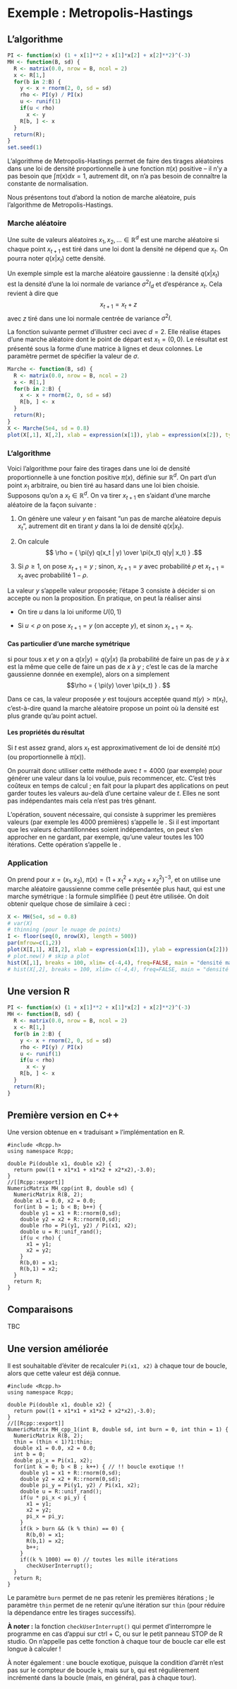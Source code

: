# Exemple : Metropolis-Hastings

## L'algorithme 

```r
PI <- function(x) (1 + x[1]**2 + x[1]*x[2] + x[2]**2)^(-3)
MH <- function(B, sd) {
  R <- matrix(0.0, nrow = B, ncol = 2)
  x <- R[1,]
  for(b in 2:B) {
    y <- x + rnorm(2, 0, sd = sd)
    rho <- PI(y) / PI(x)
    u <- runif(1)
    if(u < rho) 
      x <- y
    R[b, ] <- x
  }
  return(R);
}
set.seed(1)
```

L'algorithme de Metropolis-Hastings 
permet de faire des tirages aléatoires dans une loi de densité proportionnelle 
à une fonction $\pi(x)$ positive -- il n'y a pas besoin que $\int \pi(x) dx = 1$, autrement
dit, on n'a pas besoin de connaître la constante de normalisation.

Nous présentons tout d'abord la notion de marche aléatoire, puis l'algorithme de 
Metropolis-Hastings.

### Marche aléatoire

Une suite de valeurs aléatoires $x_1, x_2, \dots \in \mathbb R^d$ est une marche aléatoire\footnote{On pourra 
trouver d'autres définitions pour \og marche aléatoire\fg. La définition donnée ici est
celle d'une chaîne de Markov dite \og homogène \fg ou parfois \og stationnaire\fg.} 
si chaque point $x_{t+1}$ est 
tiré dans une loi dont la densité ne dépend que $x_t$. On pourra noter $q(x|x_t)$ cette
densité.

Un exemple simple est la marche aléatoire gaussienne : la densité $q(x | x_t)$ est 
la densité d'une la loi normale de variance $\sigma^2 I_d$ et d'espérance $x_t$. 
Cela revient à dire que
$$ x_{t+1} = x_t + z $$
avec $z$ tiré dans une loi normale centrée de variance $\sigma^2 I$.

La fonction suivante permet d'illustrer ceci avec $d = 2$. Elle réalise \verb!B!
étapes d'une marche aléatoire dont le point de départ est $x_1 = (0,0)$. Le résultat
est présenté sous la forme d'une matrice à \verb!B! lignes et deux colonnes. Le
paramètre \verb!sd! permet de spécifier la valeur de $\sigma$.

```r
Marche <- function(B, sd) {
  R <- matrix(0.0, nrow = B, ncol = 2)
  x <- R[1,]
  for(b in 2:B) {
    x <- x + rnorm(2, 0, sd = sd)
    R[b, ] <- x
  }
  return(R);
}
X <- Marche(5e4, sd = 0.8)
plot(X[,1], X[,2], xlab = expression(x[1]), ylab = expression(x[2]), type = "l")
```

### L'algorithme

Voici l'algorithme pour faire des tirages dans une loi de densité proportionnelle à une fonction 
positive $\pi(x)$, définie sur $\mathbb R^d$.
On part d'un point $x_1$ arbitraire, ou bien tiré au hasard dans une loi bien choisie. 
Supposons qu'on a $x_t \in \mathbb R^d$. On va tirer $x_{t+1}$ en s'aidant d'une marche aléatoire
de la façon suivante :

1.  On génère une valeur $y$ en faisant "un pas de marche aléatoire depuis $x_t$",
autrement dit en tirant $y$ dans la loi de densité $q(x|x_t)$.

2. On calcule 
$$ \rho = { \pi(y) q(x_t | y) \over  \pi(x_t) q(y| x_t) } .$$ 

3. Si $\rho \ge 1$, on pose $x_{t+1} = y$ ; sinon, $x_{t+1} = y$ avec probabilité $\rho$
et $x_{t+1} = x_t$ avec probabilité $1-\rho$.

La valeur $y$ s'appelle \og valeur proposée\fg ; l'étape 3 consiste à décider si on accepte
ou non la proposition. En pratique, on peut la réaliser ainsi

+ On tire $u$ dans la loi uniforme $U(0,1)$ 

+ Si $u < \rho$ on pose $x_{t+1} = y$ (on accepte $y$), et sinon $x_{t+1} = x_t$.

#### Cas particulier d'une marche symétrique 
si pour tous $x$ et $y$ on a $q(x|y) = q(y|x)$ 
(la probabilité de faire un pas de $y$ à $x$ est la même que celle de faire un pas de $x$ à $y$ ;
c'est le cas de la marche gaussienne donnée en exemple), alors on a simplement
$$\rho = { \pi(y)  \over  \pi(x_t) } . $$

Dans ce cas, la valeur proposée $y$ est toujours acceptée quand $\pi(y) > \pi(x_t)$, 
c'est-à-dire quand la marche aléatoire propose un point où la densité est plus grande qu'au
point actuel. 

#### Les propriétés du résultat 
Si $t$ est assez grand, alors $x_t$ est approximativement de loi de densité $\pi(x)$ 
(ou proportionnelle à $\pi(x)$). 

On pourrait donc utiliser cette méthode avec $t = 4000$ (par exemple) pour générer
une valeur dans la loi voulue, puis recommencer, etc. C'est très coûteux en temps de
calcul ; en fait pour la plupart des applications on peut garder toutes les valeurs
au-delà d'une certaine valeur de $t$. Elles ne sont pas indépendantes mais cela
n'est pas très gênant.

L'opération, souvent nécessaire, 
qui consiste à supprimer les premières valeurs (par exemple les 4000 premières)
s'appelle le \textit{burn-in}.
Si il est important que les valeurs échantillonnées soient indépendantes, on peut s'en approcher en ne gardant, 
par exemple, qu'une valeur toutes les 100 itérations. Cette opération s'appelle le \textit{thinning}.


### Application

On prend pour $x = (x_1, x_2)$, 
$\pi(x) = \bigl(1 + x_1^2 + x_1 x_2 + x_2^2\bigr)^{-3}$, 
et on utilise une marche aléatoire gaussienne comme celle présentée plus haut,
qui est une marche symétrique : la formule simplifiée (\ref{rho2}) peut être utilisée.
On doit obtenir quelque chose de similaire à ceci :

```r
X <- MH(5e4, sd = 0.8)
# var(X)
# thinning (pour le nuage de points)
I <- floor(seq(0, nrow(X), length = 500))
par(mfrow=c(1,2))
plot(X[I,1], X[I,2], xlab = expression(x[1]), ylab = expression(x[2]))
# plot.new() # skip a plot 
hist(X[,1], breaks = 100, xlim= c(-4,4), freq=FALSE, main = "densité marginale de x1")
# hist(X[,2], breaks = 100, xlim= c(-4,4), freq=FALSE, main = "densité marginale de x2")
```

## Une version R

```r
PI <- function(x) (1 + x[1]**2 + x[1]*x[2] + x[2]**2)^(-3)
MH <- function(B, sd) {
  R <- matrix(0.0, nrow = B, ncol = 2)
  x <- R[1,]
  for(b in 2:B) {
    y <- x + rnorm(2, 0, sd = sd)
    rho <- PI(y) / PI(x)
    u <- runif(1)
    if(u < rho)
      x <- y
    R[b, ] <- x
  }
  return(R);
}
```

## Première version en C++

Une version obtenue en « traduisant » l'implémentation en R.
```Rcpp
#include <Rcpp.h>
using namespace Rcpp;

double Pi(double x1, double x2) {
  return pow((1 + x1*x1 + x1*x2 + x2*x2),-3.0);
}
//[[Rcpp::export]]
NumericMatrix MH_cpp(int B, double sd) {
  NumericMatrix R(B, 2);
  double x1 = 0.0, x2 = 0.0;
  for(int b = 1; b < B; b++) {
    double y1 = x1 + R::rnorm(0,sd);
    double y2 = x2 + R::rnorm(0,sd);
    double rho = Pi(y1, y2) / Pi(x1, x2);
    double u = R::unif_rand();
    if(u < rho) {
      x1 = y1;
      x2 = y2;
    }
    R(b,0) = x1;
    R(b,1) = x2;
  }
  return R;
}
```

## Comparaisons

TBC

## Une version améliorée

Il est souhaitable d'éviter de recalculer `Pi(x1, x2)` à
chaque tour de boucle, alors que cette valeur est déjà connue.

```Rcpp
#include <Rcpp.h>
using namespace Rcpp;

double Pi(double x1, double x2) {
  return pow((1 + x1*x1 + x1*x2 + x2*x2),-3.0);
}
//[[Rcpp::export]]
NumericMatrix MH_cpp_1(int B, double sd, int burn = 0, int thin = 1) {
  NumericMatrix R(B, 2);
  thin = (thin < 1)?1:thin;
  double x1 = 0.0, x2 = 0.0;
  int b = 0;
  double pi_x = Pi(x1, x2);
  for(int k = 0; b < B ; k++) { // !! boucle exotique !!
    double y1 = x1 + R::rnorm(0,sd);
    double y2 = x2 + R::rnorm(0,sd);
    double pi_y = Pi(y1, y2) / Pi(x1, x2);
    double u = R::unif_rand();
    if(u * pi_x < pi_y) {
      x1 = y1;
      x2 = y2;
      pi_x = pi_y;
    }
    if(k > burn && (k % thin) == 0) {
      R(b,0) = x1;
      R(b,1) = x2;
      b++;
    }
    if((k % 1000) == 0) // toutes les mille itérations
      checkUserInterrupt();
  }
  return R;
}
```

Le paramètre `burn` permet de ne pas retenir les premières itérations ;
le paramètre `thin` permet de ne retenir qu'une itération sur `thin` (pour 
réduire la dépendance entre les tirages successifs).

**À noter :** la fonction `checkUserInterrupt()` qui permet d'interrompre
le programme en cas d'appui sur ctrl + C, ou sur le petit panneau STOP de R studio.
On n'appelle pas cette fonction à chaque tour de boucle car elle est longue
à calculer !

À noter également : une boucle exotique, puisque la condition d'arrêt
n'est pas sur le compteur de boucle `k`, mais sur `b`, qui est régulièrement
incrémenté dans la boucle (mais, en général, pas à chaque tour).

